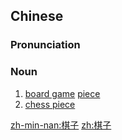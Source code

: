 ==Chinese==
{{zh-forms}}

===Pronunciation===
{{zh-pron
|m=qízǐ
|c=kei4 zi2
|cat=n
}}

===Noun===
{{zh-noun|mw=顆}}

# [[board game]] [[piece]]
# [[chess piece]]

[[zh-min-nan:棋子]]
[[zh:棋子]]